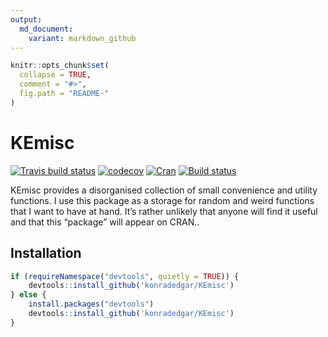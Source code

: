 ```yaml
---
output:
  md_document:
    variant: markdown_github
---
```


<!-- README.md is generated from README.Rmd. Please edit that file -->

```r
knitr::opts_chunk$set(
  collapse = TRUE,
  comment = "#>",
  fig.path = "README-"
)
```

# KEmisc

[![Travis build status](https://travis-ci.org/konradedgar/KEmisc.svg?branch=master)](https://travis-ci.org/konradedgar/KEmisc) [![codecov](https://codecov.io/gh/konradedgar/KEmisc/branch/master/graph/badge.svg)](https://codecov.io/gh/konradedgar/KEmisc) [![Cran](https://www.r-pkg.org/badges/version/KEmisc)](https://www.r-pkg.org/badges/version/KEmisc) [![Build status](https://ci.appveyor.com/api/projects/status/dfhwb7tplpk46mbw?svg=true)](https://ci.appveyor.com/project/konradedgar/kemisc)


KEmisc provides a disorganised collection of small convenience and utility functions. I use this package as a storage for random and weird functions that I want to have at hand. It's rather unlikely that anyone will find it useful and that this "package" will appear on CRAN..

## Installation

```r
if (requireNamespace("devtools", quietly = TRUE)) {
    devtools::install_github('konradedgar/KEmisc')
} else {
    install.packages("devtools")
    devtools::install_github('konradedgar/KEmisc')
}
```

